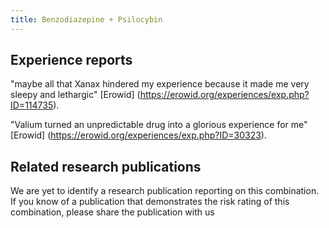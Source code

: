 ---
title: Benzodiazepine + Psilocybin
---

## Experience reports
"maybe all that Xanax hindered my experience because it made me very sleepy and lethargic" [Erowid] (https://erowid.org/experiences/exp.php?ID=114735).

"Valium turned an unpredictable drug into a glorious experience for me" [Erowid] (https://erowid.org/experiences/exp.php?ID=30323).

## Related research publications
We are yet to identify a research publication reporting on this combination. If you know of a publication that demonstrates the risk rating of this combination, please share the publication with us
